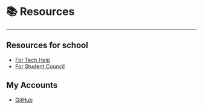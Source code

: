 
<title>conradus.io - Resources</title>

<Layout>

# 📚 Resources

---

## Resources for school

- [For Tech Help](resources/tech-help/)
- [For Student Council](https://sites.google.com/cpsd.us/rauc-council/)

## My Accounts

- [GitHub](https://github.com/ckuzmick/)


</Layout>